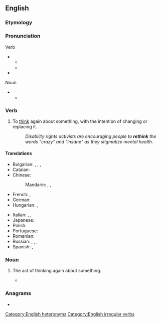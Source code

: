 ==English==

===Etymology===
{{prefix|en|re|think}}

===Pronunciation===
;Verb
* {{IPA|en|/ɹiːˈθɪŋk/}}
** {{audio|en|en-us-rethink.ogg|Audio (US)}}
** {{audio|en|LL-Q1860 (eng)-Vealhurl-rethink1.wav|Audio (UK)}}
* {{rhymes|en|ɪŋk}}

;Noun
* {{IPA|en|/ˈɹiːθɪŋk/}}
** {{audio|en|LL-Q1860 (eng)-Vealhurl-rethink2.wav|Audio (UK)}}

===Verb===
{{en-verb|rethinks|rethinking|rethought}}

# To [[think]] again about something, with the intention of changing or replacing it.
#: ''Disability rights activists are encouraging people to '''rethink''' the words "crazy" and "insane" as they stigmatize mental health.''

====Translations====
{{trans-top|think again about a problem}}
* Bulgarian: {{t+|bg|преми́слям}}, {{t+|bg|преми́сля}}, {{t+|bg|обми́слям}}, {{t+|bg|обми́сля}}
* Catalan: {{t+|ca|repensar}}
* Chinese:
*: Mandarin: {{t|cmn|再想|tr=zàixiǎng|sc=Hani}}, {{t|cmn|重想|tr=chóngxiǎng|sc=Hani}}, {{t|cmn|重新考慮|tr=chóngxīn kǎolǜ|sc=Hani}}
* French: {{t+|fr|repenser}}, {{t+|fr|réfléchir}}
* German: {{t+|de|überdenken}}
* Hungarian: {{t|hu|újragondol}}, {{t|hu|újra átgondol}}
{{trans-mid}}
* Italian: {{t+|it|ripensare}}, {{t+|it|rivedere}}, {{t|it|riconsiderare}}
* Japanese: {{t+|ja|再考|tr=さいこうする, saikō suru|alt=再考する|sc=Jpan}}
* Polish: {{t+|pl|przemyśleć|pf}}
* Portuguese: {{t+|pt|repensar}}
* Romanian: {{t+|ro|regândi}}
* Russian: {{t+|ru|переду́мывать|impf}}, {{t+|ru|переду́мать|pf}}, {{t+|ru|пересма́тривать|impf}}, {{t+|ru|пересмотре́ть|pf}}
* Spanish: {{t+|es|repensar}}, {{t+|es|reflexionar}}
{{trans-bottom}}

===Noun===
{{en-noun}}

# The act of thinking again about something.
#: {{ux|en|This business plan of yours looks risky. It needs a '''rethink'''.}}
#* {{quote-journal|en|date=May 29 2021|work=The Guardian|author=David Hytner|url=https://www.theguardian.com/football/2021/may/29/manchester-city-chelsea-champions-league-final-match-report-kai-havertz|title=Chelsea win Champions League after Kai Havertz stuns Manchester City|passage=Guardiola needed a '''rethink''' and his hand was forced when {{w|Kevin De Bruyne|De Bruyne}} was forced off in the 58th minute after a check by Rüdiger.}}

===Anagrams===
* {{anagrams|en|a=ehiknrt|thinker}}

[[Category:English heteronyms]]
[[Category:English irregular verbs]]
{{C|en|Thinking}}